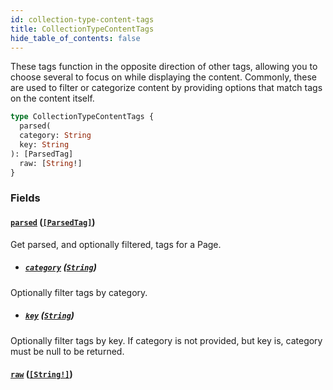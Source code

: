 ```yaml
---
id: collection-type-content-tags
title: CollectionTypeContentTags
hide_table_of_contents: false
---
```



These tags function in the opposite direction of other tags, allowing you to
choose several to focus on while displaying the content.
Commonly, these are used to filter or categorize content by providing options that match tags on the content itself.

```graphql
type CollectionTypeContentTags {
  parsed(
  category: String
  key: String
): [ParsedTag]
  raw: [String!]
}
```


### Fields

#### [`parsed`](#) ([`[ParsedTag]`](/demand/api/graphql-admin/reference/objects/parsed-tag))

Get parsed, and optionally filtered, tags for a Page.
- ##### [`category`](#) ([`String`](/demand/api/graphql-admin/reference/scalars/string))

Optionally filter tags by category.


- ##### [`key`](#) ([`String`](/demand/api/graphql-admin/reference/scalars/string))

Optionally filter tags by key. If category is not provided, but key is, category must be null to be returned.


#### [`raw`](#) ([`[String!]`](/demand/api/graphql-admin/reference/scalars/string))






